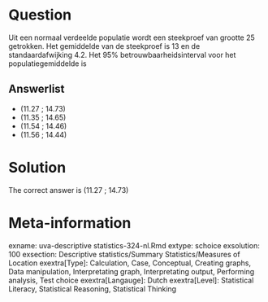 Question
========

Uit een normaal verdeelde populatie wordt een steekproef van grootte 25 getrokken. Het gemiddelde van de steekproef is 13 en de standaardafwijking 4.2. Het 95% betrouwbaarheidsinterval voor het populatiegemiddelde is 

Answerlist
----------
* (11.27 ; 14.73)
* (11.35 ; 14.65)
* (11.54 ; 14.46)
* (11.56 ; 14.44)

Solution
========

The correct answer is  (11.27 ; 14.73) 

Meta-information
================
exname: uva-descriptive statistics-324-nl.Rmd 
extype: schoice 
exsolution: 100 
exsection: Descriptive statistics/Summary Statistics/Measures of Location
exextra[Type]: Calculation, Case, Conceptual, Creating graphs, Data manipulation, Interpretating graph, Interpretating output, Performing analysis, Test choice 
exextra[Langauge]: Dutch 
exextra[Level]: Statistical Literacy, Statistical Reasoning, Statistical Thinking 
